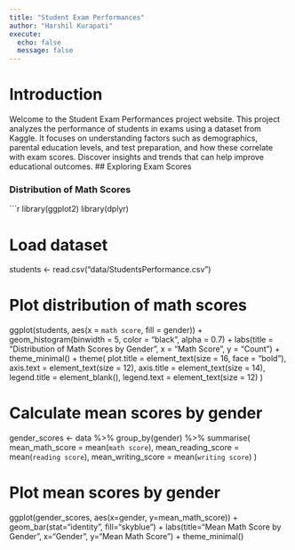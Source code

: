 ```yaml
---
title: "Student Exam Performances"
author: "Harshil Kurapati"
execute: 
  echo: false
  message: false
---
```


# Introduction

Welcome to the Student Exam Performances project website. This project analyzes the performance of students in exams using a dataset from Kaggle. It focuses on understanding factors such as demographics, parental education levels, and test preparation, and how these correlate with exam scores. Discover insights and trends that can help improve educational outcomes.
## Exploring Exam Scores

### Distribution of Math Scores

```r
library(ggplot2)
library(dplyr)

# Load dataset
students <- read.csv("data/StudentsPerformance.csv")

# Plot distribution of math scores
ggplot(students, aes(x = `math score`, fill = gender)) +
  geom_histogram(binwidth = 5, color = "black", alpha = 0.7) +
  labs(title = "Distribution of Math Scores by Gender", x = "Math Score", y = "Count") +
  theme_minimal() +
  theme(
    plot.title = element_text(size = 16, face = "bold"),
    axis.text = element_text(size = 12),
    axis.title = element_text(size = 14),
    legend.title = element_blank(),
    legend.text = element_text(size = 12)
  )

# Calculate mean scores by gender
gender_scores <- data %>%
  group_by(gender) %>%
  summarise(
    mean_math_score = mean(`math score`),
    mean_reading_score = mean(`reading score`),
    mean_writing_score = mean(`writing score`)
  )

# Plot mean scores by gender
ggplot(gender_scores, aes(x=gender, y=mean_math_score)) +
  geom_bar(stat="identity", fill="skyblue") +
  labs(title="Mean Math Score by Gender", x="Gender", y="Mean Math Score") +
  theme_minimal()

